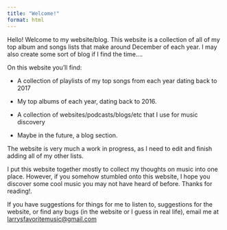```yaml
---
title: "Welcome!"
format: html
---
```


Hello! Welcome to my website/blog. This website is a collection of all of my top album and songs lists that make around December of each year. I may also create some sort of blog if I find the time....

On this website you'll find:

-   A collection of playlists of my top songs from each year dating back to 2017

-   My top albums of each year, dating back to 2016.

-   A collection of websites/podcasts/blogs/etc that I use for music discovery

-   Maybe in the future, a blog section.

The website is very much a work in progress, as I need to edit and finish adding all of my other lists.

I put this website together mostly to collect my thoughts on music into one place. However, if you somehow stumbled onto this website, I hope you discover some cool music you may not have heard of before. Thanks for reading!.

If you have suggestions for things for me to listen to, suggestions for the website, or find any bugs (in the website or I guess in real life), email me at [larrysfavoritemusic\@gmail.com](mailto:larrysfavoritemusic@gmail.com)
